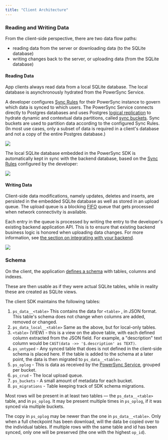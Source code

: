 ```yaml
---
title: "Client Architecture"
---
```


### Reading and Writing Data

From the client-side perspective, there are two data flow paths:

* reading data from the server or downloading data (to the SQLite database)
* writing changes back to the server, or uploading data (from the SQLite database)

#### Reading Data

App clients always read data from a local SQLite database. The local database is asynchronously hydrated from the PowerSync Service.

A developer configures [Sync Rules](/usage/sync-rules) for their PowerSync instance to govern which data is synced to which users. The PowerSync Service connects directly to Postgres databases and uses Postgres [logical replication](https://www.powersync.com/blog/postgres-logical-replication-challenges-solutions) to hydrate dynamic and contextual data partitions, called [sync buckets](/usage/sync-rules/organize-data-into-buckets). Sync buckets are used to partition data according to the configured Sync Rules. (In most use cases, only a subset of data is required in a client's database and not a copy of the entire Postgres database.)

<Frame>
  <img src="/images/powersync-docs-architecture-diagram-006 (2).png"/>
</Frame>

The local SQLite database embedded in the PowerSync SDK is automatically kept in sync with the backend database, based on the [Sync Rules](/usage/sync-rules) configured by the developer:

<Frame>
  <img src="/images/powersync-docs-architecture-diagram-007 (2).png"/>
</Frame>

#### Writing Data

Client-side data modifications, namely updates, deletes and inserts, are persisted in the embedded SQLite database as well as stored in an upload queue. The upload queue is a blocking [FIFO](https://en.wikipedia.org/wiki/FIFO%5F%28computing%5Fand%5Felectronics%29) queue that gets processed when network connectivity is available.

Each entry in the queue is processed by writing the entry to the developer's existing backend application API. This is to ensure that existing backend business logic is honored when uploading data changes. For more information, see [the section on integrating with your backend](/usage/installation/client-side-setup/integrating-with-your-backend).

<Frame>
  <img src="/images/powersync-docs-architecture-diagram-008 (3).png"/>
</Frame>

### Schema
On the client, the application [defines a schema](/usage/installation/client-side-setup/define-your-schema) with tables, columns and indexes.

These are then usable as if they were actual SQLite tables, while in reality these are created as SQLite views.

The client SDK maintains the following tables:

1. `ps_data__<table>` This contains the data for `<table>` , in JSON format. This table's schema does not change when columns are added, removed or changed.
2. `ps_data_local__<table>` Same as the above, but for local-only tables.
3. `<table>` (VIEW) - this is a view on the above table, with each defined column extracted from the JSON field. For example, a "description" text column would be `CAST(data ->> '$.description' as TEXT)`.
4. `ps_untyped` \- Any synced table that does is not defined in the client-side schema is placed here. If the table is added to the schema at a later point, the data is then migrated to `ps_data__<table>`.
5. `ps_oplog` \- This is data as received by the [PowerSync Service](/architecture/powersync-service), grouped per bucket.
6. `ps_crud` \- The local upload queue.
7. `ps_buckets` \- A small amount of metadata for each bucket.
8. `ps_migrations` \- Table keeping track of SDK schema migrations.

Most rows will be present in at least two tables — the `ps_data__<table>` table, and in `ps_oplog`. It may be present multiple times in `ps_oplog`, if it was synced via multiple buckets.

The copy in `ps_oplog` may be newer than the one in `ps_data__<table>`. Only when a full checkpoint has been download, will the data be copied over to the individual tables. If multiple rows with the same table and id has been synced, only one will be preserved (the one with the highest `op_id`).
